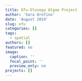 ```yaml
---
title: Ofu-Olosega Algae Project
author: 'Sara Orofino'
date: 'August 2019'
slug: ofu
categories: []
tags:
  - spatial
authors: []
featured: no
image:
  caption: ''
  focal_point: ''
  preview_only: no
projects: []
---
```

